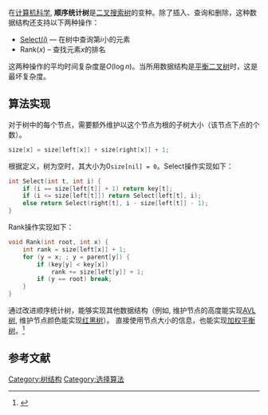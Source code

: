 在[[计算机科学|计算机科学]], '''顺序统计树'''是[[二叉搜索树|二叉搜索树]]的变种。除了插入、查询和删除，这种数据结构还支持以下两种操作：

* [[选择算法|Select(''i'')]] — 在树中查询第''i''小的元素
* Rank(''x'') – 查找元素''x''的排名

这两种操作的平均时间复杂度是<math>O(\log n)</math>。当所用数据结构是[[平衡二叉树|平衡二叉树]]时，这是最坏复杂度。

== 算法实现 ==
对于树中的每个节点，需要额外维护以这个节点为根的子树大小（该节点下点的个数）。

<syntaxhighlight lang=c>
size[x] = size[left[x]] + size[right[x]] + 1;
</syntaxhighlight>

根据定义，树为空时，其大小为0<code>size[nil] = 0</code>。Select操作实现如下：

<syntaxhighlight lang=c++>
int Select(int t, int i) {
    if (i == size[left[t]] + 1) return key[t];
    if (i <= size[left[t]]) return Select(left[t], i);
    else return Select(right[t], i - size[left[t]] - 1);
}
</syntaxhighlight>

Rank操作实现如下：

<syntaxhighlight lang=c++>
void Rank(int root, int x) {
    int rank = size[left[x]] + 1;
    for (y = x; ; y = parent[y]) {
        if (key[y] < key[x])
            rank += size[left[y]] + 1;
        if (y == root) break;
    }
}
</syntaxhighlight>

通过改进顺序统计树，能够实现其他数据结构（例如, 维护节点的高度能实现[[AVL树|AVL树]], 维护节点颜色能实现[[红黑树|红黑树]]）。 直接使用节点大小的信息，也能实现[[加权平衡树|加权平衡树]]。<ref>{{Cite conference|doi=10.1007/3-540-48224-5_39|title=A new method for balancing binary search trees|conference=[[ICALP|ICALP]]|volume=2076|pages=469–480|series=Lecture Notes in Computer Science|year=2001|last1=Roura|first1=Salvador|isbn=978-3-540-42287-7}}</ref>

== 参考文献 ==
{{reflist|30em}}

{{计算机科学中的树}}

[[Category:树结构|Category:树结构]]
[[Category:选择算法|Category:选择算法]]